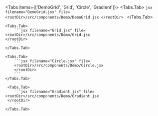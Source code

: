

<DemoContainer>
    <DemoGrid/>
</DemoContainer>

<Tabs items={['DemoGrid', 'Grid', 'Circle', 'Gradient']}>
    <Tabs.Tab>
        ```jsx filename="DemoGrid.jsx" file=<rootDir>/src/components/Demo/DemoGrid.jsx
    </rootDir>
        ```
    </Tabs.Tab>

    <Tabs.Tab>
        ```jsx filename="Grid.jsx" file=<rootDir>/src/components/Demo/Grid.jsx
    </rootDir>
        ```
    </Tabs.Tab>

    <Tabs.Tab>
        ```jsx filename="Circle.jsx" file=
        <rootDir>/src/components/Demo/Circle.jsx
        </rootDir>
        ```
    </Tabs.Tab>

     <Tabs.Tab>
        ```jsx filename="Gradient.jsx" file=<rootDir>/src/components/Demo/Gradient.jsx
     </rootDir>
        ```
    </Tabs.Tab>
</Tabs>
